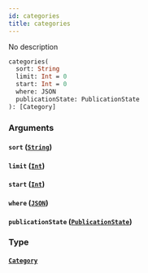 ```yaml
---
id: categories
title: categories
---
```


No description

```graphql
categories(
  sort: String
  limit: Int = 0
  start: Int = 0
  where: JSON
  publicationState: PublicationState
): [Category]

```

### Arguments

#### `sort` ([`String`](/v1/scalars/string))

#### `limit` ([`Int`](/v1/scalars/int))

#### `start` ([`Int`](/v1/scalars/int))

#### `where` ([`JSON`](/v1/scalars/json))

#### `publicationState` ([`PublicationState`](/v1/enums/publication-state))

### Type

#### [`Category`](/v1/objects/category)
